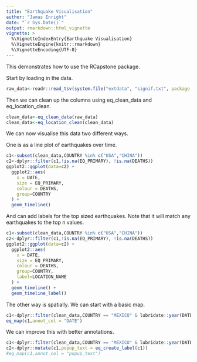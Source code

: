 ```yaml
---
title: "Earthquake Visualisation"
author: "Jamas Enright"
date: "`r Sys.Date()`"
output: rmarkdown::html_vignette
vignette: >
  %\VignetteIndexEntry{Earthquake Visualisation}
  %\VignetteEngine{knitr::rmarkdown}
  %\VignetteEncoding{UTF-8}
---
```


This demonstrates how to use the RCapstone package.

Start by loading in the data.

```r
raw_data<-readr::read_tsv(system.file("extdata", "signif.txt", package = "RCapstone"))
```

Then we can clean up the columns using eq_clean_data and eq_location_clean.

```r
clean_data<-eq_clean_data(raw_data)
clean_data<-eq_location_clean(clean_data)
```

We can now visualise this data two different ways.

One is as a line plot of earthquakes over time.

```r
c1<-subset(clean_data,COUNTRY %in% c("USA","CHINA"))
c2<-dplyr::filter(c1,!is.na(EQ_PRIMARY), !is.na(DEATHS))
ggplot2::ggplot(data=c2) +
  ggplot2::aes(
    x = DATE,
    size = EQ_PRIMARY,
    colour = DEATHS,
    group=COUNTRY
  ) +
  geom_timeline()
```

And can add labels for the top sized earthquakes. Note that it will match any earthquakes to the top n values.

```r
c1<-subset(clean_data,COUNTRY %in% c("USA","CHINA"))
c2<-dplyr::filter(c1,!is.na(EQ_PRIMARY), !is.na(DEATHS))
ggplot2::ggplot(data=c2) +
  ggplot2::aes(
    x = DATE,
    size = EQ_PRIMARY,
    colour = DEATHS,
    group=COUNTRY,
    label=LOCATION_NAME
  ) +
  geom_timeline() + 
  geom_timeline_label()
```

The other way is spatially. We can start with a basic map.

```r
c1<-dplyr::filter(clean_data,COUNTRY == "MEXICO" & lubridate::year(DATE) >= 2000)
eq_map(c1,annot_col = "DATE")
```

We can improve this with better annotations.

```r
c1<-dplyr::filter(clean_data,COUNTRY == "MEXICO" & lubridate::year(DATE) >= 2000)
c2<-dplyr::mutate(c1,popup_text = eq_create_label(c1))
#eq_map(c1,annot_col = "popup_text")
```

